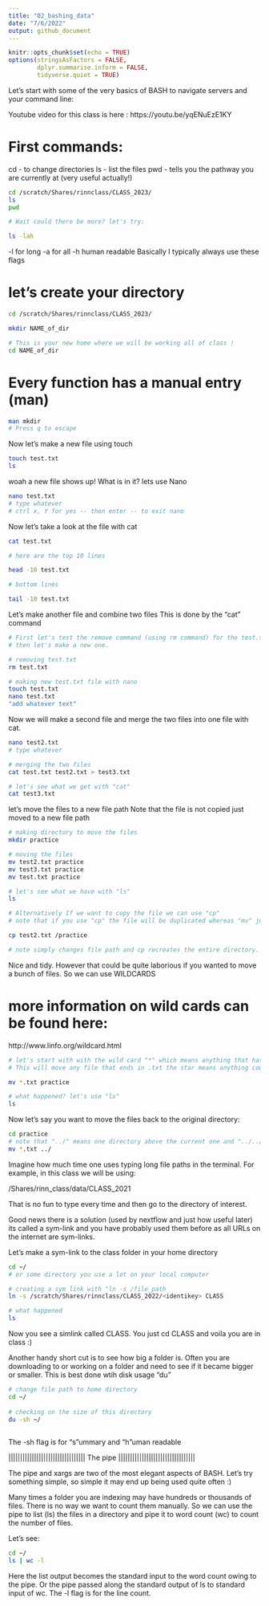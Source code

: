 ```yaml
---
title: "02_bashing_data"
date: "7/6/2022"
output: github_document
---
```



```r
knitr::opts_chunk$set(echo = TRUE)
options(stringsAsFactors = FALSE,
        dplyr.summarise.inform = FALSE,
        tidyverse.quiet = TRUE)
```

Let's start with some of the very basics of BASH to navigate servers and your command line:

Youtube video for this class is here :
https://youtu.be/yqENuEzE1KY

# First commands:
cd - to change directories
ls - list the files
pwd - tells you the pathway you are currently at (very useful actually!)

```BASH

cd /scratch/Shares/rinnclass/CLASS_2023/
ls
pwd

# Wait could there be more? let's try:

ls -lah
```
-l for long
-a for all
-h human readable
Basically I typically always use these flags


# let's create your directory

```BASH
cd /scratch/Shares/rinnclass/CLASS_2023/

mkdir NAME_of_dir

# This is your new home where we will be working all of class !
cd NAME_of_dir

```

# Every function has a manual entry (man)
```BASH

man mkdir
# Press q to escape

```

Now let's make a new file using touch

```Bash

touch test.txt
ls

```
woah a new file shows up! What is in it? lets use Nano

```Bash

nano test.txt
# type whatever
# ctrl x, Y for yes -- then enter -- to exit nano

```

Now let's take a look at the file with cat

```Bash
cat test.txt

# here are the top 10 lines

head -10 test.txt

# bottom lines

tail -10 test.txt
```


Let's make another file and combine two files
This is done by the "cat" command

```BASH

# First let's test the remove command (using rm command) for the test.txt file 
# then let's make a new one.

# removing test.txt
rm test.txt

# making new test.txt file with nano
touch test.txt
nano test.txt
"add whatever text"

```

Now we will make a second file and merge the two files into one file with cat.

```BASH

nano test2.txt
# type whatever

# merging the two files
cat test.txt test2.txt > test3.txt

# let's see what we get with "cat"
cat test3.txt

```

let's move the files to a new file path
Note that the file is not copied just moved to a new file path

```Bash

# making directory to move the files
mkdir practice

# moving the files
mv test2.txt practice
mv test3.txt practice
mv test.txt practice

# let's see what we have with "ls"
ls

# Alternatively If we want to copy the file we can use "cp"
# note that if you use "cp" the file will be duplicated whereas "mv" just chanes the file path.

cp test2.txt /practice

# note simply changes file path and cp recreates the entire directory.

```

Nice and tidy. However that could be quite laborious if you wanted to move a bunch of files. So we can use WILDCARDS

# more information on wild cards can be found here:
http://www.linfo.org/wildcard.html

```BASH

# let's start with with the wild card "*" which means anything that has that text in the name
# This will move any file that ends in .txt the star means anything counts.

mv *.txt practice

# what happened? let's use "ls"
ls

```

Now let's say you want to move the files back to the original directory:

```BASH

cd practice
# note that "../" means one directory above the current one and "../../" prefix means two dir above
mv *.txt ../
```

Imagine how much time one uses typing long file paths in the terminal. For example, in this class we will be using:

/Shares/rinn_class/data/CLASS_2021

That is no fun to type every time and then go to the directory of interest. 

Good news there is a solution (used by nextflow and just how useful later) its called a sym-link and you have probably used them before as all URLs on the internet are sym-links. 

Let's make a sym-link to the class folder in your home directory 

```BASH

cd ~/
# or some directory you use a lot on your local computer

# creating a sym link with "ln -s /file_path
ln -s /scratch/Shares/rinnclass/CLASS_2022/<identikey> CLASS 

# what happened
ls

```

Now you see a simlink called CLASS. You just cd CLASS and voila you are in class :)

Another handy short cut is to see how big a folder is. 
Often you are downloading to or working on a folder and need to see if it became bigger or smaller. 
This is best done wtih disk usage "du"

```BASH
# change file path to home directory
cd ~/
  
# checking on the size of this directory 
du -sh ~/
  
```

The -sh flag is for "s"ummary and "h"uman readable


|||||||||||||||||||||||||||||||||
The pipe
|||||||||||||||||||||||||||||||||


The pipe and xargs are two of the most elegant aspects of BASH. Let's try something
simple, so simple it may end up being used quite often :)

Many times a folder you are indexing may have hundreds or thousands of files.
There is no way we want to count them manually. So we can use the pipe to list (ls) 
the files in a directory and pipe it to word count (wc) to count the number of files.

Let's see:

```BASH

cd ~/
ls | wc -l

```
Here the list output becomes the standard input to the word count owing to the pipe.
Or the pipe passed along the standard output of ls to standard input of wc. The 
-l flag is for the line count. 

